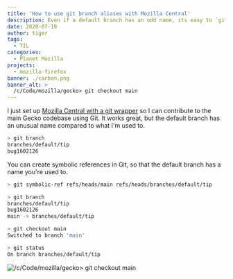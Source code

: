 ```yaml
---
title: 'How to use git branch aliases with Mozilla Central'
description: Even if a default branch has an odd name, its easy to `git checkout main`.
date: 2020-07-19
author: tiger
tags:
  - TIL
categories:
  - Planet Mozilla
projects:
  - mozilla-firefox
banner: ./carbon.png
banner_alt: >
  /c/Code/mozilla/gecko> git checkout main
---
```


I just set up [Mozilla Central with a git wrapper](https://github.com/glandium/git-cinnabar/wiki/Mozilla:-A-git-workflow-for-Gecko-development) so I can contribute to the main Gecko codebase using Git. It works great, but the default branch has an unusual name compared to what I'm used to.

```sh
> git branch
branches/default/tip
bug1602126
```

You can create symbolic references in Git, so that the default branch has a name you're used to.

```sh
> git symbolic-ref refs/heads/main refs/heads/branches/default/tip

> git branch
branches/default/tip
bug1602126
main -> branches/default/tip

> git checkout main
Switched to branch 'main'

> git status
On branch branches/default/tip
```

![/c/Code/mozilla/gecko> git checkout main](./carbon.png)
